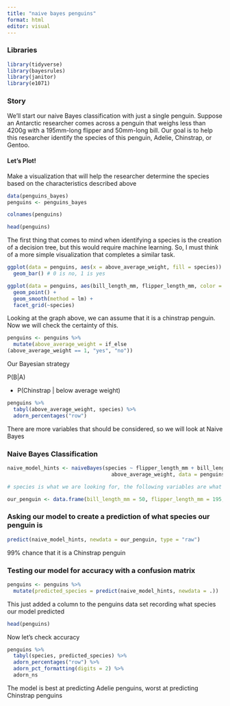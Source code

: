 ```yaml
---
title: "naive bayes penguins"
format: html
editor: visual
---
```


### Libraries

```r
library(tidyverse)
library(bayesrules)
library(janitor)
library(e1071)
```

### Story

We'll start our naive Bayes classification with just a single penguin. Suppose an Antarctic researcher comes across a penguin that weighs less than 4200g with a 195mm-long flipper and 50mm-long bill. Our goal is to help this researcher identify the species of this penguin, Adelie, Chinstrap, or Gentoo.

#### Let's Plot!

Make a visualization that will help the researcher determine the species based on the characteristics described above

```r
data(penguins_bayes)
penguins <- penguins_bayes
```

```r
colnames(penguins)
```

```r
head(penguins)
```

The first thing that comes to mind when identifying a species is the creation of a decision tree, but this would require machine learning. So, I must think of a more simple visualization that completes a similar task.

```r
ggplot(data = penguins, aes(x = above_average_weight, fill = species)) +
  geom_bar() # 0 is no, 1 is yes
```

```r
ggplot(data = penguins, aes(bill_length_mm, flipper_length_mm, color = body_mass_g)) +
  geom_point() + 
  geom_smooth(method = lm) +
  facet_grid(~species)
```

Looking at the graph above, we can assume that it is a chinstrap penguin. Now we will check the certainty of this.

```r
penguins <- penguins %>%
  mutate(above_average_weight = if_else
(above_average_weight == 1, "yes", "no"))
```

Our Bayesian strategy

P(B\|A)

-   P(Chinstrap \| below average weight)

```r
penguins %>%
  tabyl(above_average_weight, species) %>%
  adorn_percentages("row")
```

There are more variables that should be considered, so we will look at Naive Bayes

### Naive Bayes Classification

```r
naive_model_hints <- naiveBayes(species ~ flipper_length_mm + bill_length_mm +
                                  above_average_weight, data = penguins)

# species is what we are looking for, the following variables are what we are considering, and then penguins is the dataset
```

```r
our_penguin <- data.frame(bill_length_mm = 50, flipper_length_mm = 195, above_average_weight = "no")
```

### Asking our model to create a prediction of what species our penguin is

```r
predict(naive_model_hints, newdata = our_penguin, type = "raw")
```

99% chance that it is a Chinstrap penguin

### Testing our model for accuracy with a confusion matrix

```r
penguins <- penguins %>%
  mutate(predicted_species = predict(naive_model_hints, newdata = .))
```

This just added a column to the penguins data set recording what species our model predicted

```r
head(penguins)
```

Now let's check accuracy

```r
penguins %>%
  tabyl(species, predicted_species) %>%
  adorn_percentages("row") %>%
  adorn_pct_formatting(digits = 2) %>%
  adorn_ns
```

The model is best at predicting Adelie penguins, worst at predicting Chinstrap penguins

